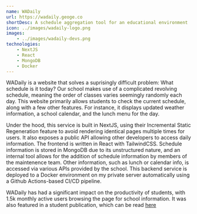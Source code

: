 ```yaml
---
name: WADaily
url: https://wadaily.geoge.co
shortDesc: A schedule aggregation tool for an educational environment
icon: ../images/wadaily-logo.png
images: 
    - ../images/wadaily-devs.png
technologies:
    - NextJS
    - React
    - MongoDB
    - Docker
---
```


WADaily is a website that solves a suprisingly difficult problem: What schedule is it today? Our school makes use of a complicated revolving schedule, meaning the order
of classes varies seemingly randomly each day. This website primarily allows students to check the current schedule, along with a few other features. For instance, it
displays updated weather information, a school calendar, and the lunch menu for the day.

Under the hood, this service is built in NextJS, using their Incremental Static Regeneration feature to avoid rendering identical pages multiple times for users. 
It also exposes a public API allowing other developers to access daily information. The frontend is written in React with TailwindCSS.
Schedule information is stored in MongoDB due to its unstructured nature, and an internal tool allows for the addition of schedule information by members of the maintenence team. 
Other information, such as lunch or calendar info, is accessed via various APIs provided by the school. This backend service is deployed to a Docker environment on my private 
server automatically using a Github Actions-based CI/CD pipeline.

WADaily has had a significant impact on the productivity of students, with 1.5k monthly active users browsing the page for school information. It was also featured in a student publication, which can be read [here](https://mailchi.mp/woodward/the-butterknife-welcomeback-8987469?e=efef1819a5#:~:text=What's%20New%20with%20WA%20Daily?)